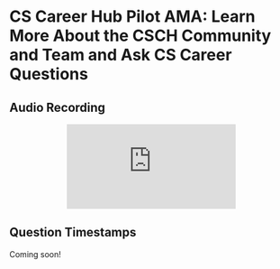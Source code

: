 
<MdLayout title="CS Career Hub Pilot AMA: Learn More About the CSCH Community and Team and Ask CS Career Questions" hideTopButton>

# CS Career Hub Pilot AMA: Learn More About the CSCH Community and Team and Ask CS Career Questions

## Audio Recording

<center>
  <iframe
    src="https://www.youtube.com/embed/NiOLioI9_uQ"
    title="YouTube video player"
    frameborder="0"
    allow="accelerometer; autoplay; clipboard-write; encrypted-media; gyroscope; picture-in-picture"
    allowfullscreen
    loading="lazy"
  ></iframe>
</center>

## Question Timestamps

Coming soon!

</MdLayout>
